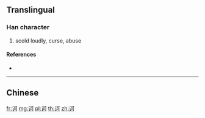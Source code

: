 {{character info/new}}
{{also|呵|訶}}
==Translingual==

===Han character===
{{Han char|rn=149|rad=讠|as=05|sn=7|four=|canj=IVMNR}}

# scold loudly, curse, abuse

====References====
* {{Han ref|kx=1188.181|hdz=63952.120|uh=8BC3|ud=35779}}

----

==Chinese==
{{zh-see|訶}}

[[fr:诃]]
[[mg:诃]]
[[pl:诃]]
[[th:诃]]
[[zh:诃]]